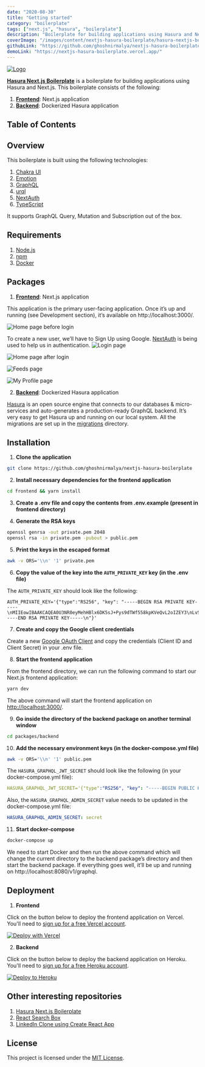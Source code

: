 ```yaml
---
date: "2020-08-30"
title: "Getting started"
category: "boilerplate"
tags: ["next.js", "hasura", "boilerplate"]
description: "Boilerplate for building applications using Hasura and Next.js."
coverImage: "/images/content/nextjs-hasura-boilerplate/hasura-nextjs-boilerplate.png"
githubLink: "https://github.com/ghoshnirmalya/nextjs-hasura-boilerplate"
demoLink: "https://nextjs-hasura-boilerplate.vercel.app/"
---
```


[![Logo](/images/content/nextjs-hasura-boilerplate/hasura-nextjs-boilerplate.png)](https://github.com/ghoshnirmalya/nextjs-hasura-boilerplate)

[**Hasura Next.js Boilerplate**](https://github.com/ghoshnirmalya/nextjs-hasura-boilerplate) is a boilerplate for building applications using Hasura and Next.js. This boilerplate consists of the following:

1. [**Frontend**](https://github.com/ghoshnirmalya/nextjs-hasura-boilerplate/tree/master/frontend): Next.js application
2. [**Backend**](https://github.com/ghoshnirmalya/nextjs-hasura-boilerplate/tree/master/backend): Dockerized Hasura application

## Table of Contents

## Overview

This boilerplate is built using the following technologies:

1. [Chakra UI](https://chakra-ui.com/)
2. [Emotion](https://emotion.sh/)
3. [GraphQL](https://graphql.org/)
4. [urql](https://formidable.com/open-source/urql/)
5. [NextAuth](https://next-auth.js.org/)
6. [TypeScript](https://www.typescriptlang.org/)

It supports GraphQL Query, Mutation and Subscription out of the box.

## Requirements

1. [Node.js](https://nodejs.org/)
2. [npm](https://www.npmjs.com/)
3. [Docker](https://www.docker.com/)

## Packages

1. [**Frontend**](https://github.com/ghoshnirmalya/nextjs-hasura-boilerplate/tree/master/frontend): Next.js application

This application is the primary user-facing application. Once it’s up and running (see Development section), it’s available on http://localhost:3000/.

![Home page before login](/images/content/nextjs-hasura-boilerplate/1.png)

To create a new user, we’ll have to Sign Up using Google. [NextAuth](https://next-auth.js.org/) is being used to help us in authentication.
![Login page](/images/content/nextjs-hasura-boilerplate/2.png)

![Home page after login](/images/content/nextjs-hasura-boilerplate/3.png)

![Feeds page](/images/content/nextjs-hasura-boilerplate/4.png)

![My Profile page](/images/content/nextjs-hasura-boilerplate/5.png)

2. [**Backend**](https://github.com/ghoshnirmalya/nextjs-hasura-boilerplate/tree/master/backend): Dockerized Hasura application

[Hasura](https://hasura.io/) is an open source engine that connects to our databases & micro-services and auto-generates a production-ready GraphQL backend. It’s very easy to get Hasura up and running on our local system. All the migrations are set up in the [migrations](https://github.com/ghoshnirmalya/nextjs-hasura-trello-clone/tree/master/packages/backend/migrations) directory.

## Installation

1. **Clone the application**

```bash
git clone https://github.com/ghoshnirmalya/nextjs-hasura-boilerplate
```

2. **Install necessary dependencies for the frontend application**

```bash
cd frontend && yarn install
```

3. **Create a .env file and copy the contents from .env.example (present in frontend directory)**

4. **Generate the RSA keys**

```bash
openssl genrsa -out private.pem 2048
openssl rsa -in private.pem -pubout > public.pem
```

5. **Print the keys in the escaped format**

```bash
awk -v ORS='\\n' '1' private.pem
```

6. **Copy the value of the key into the `AUTH_PRIVATE_KEY` key (in the .env file)**

The `AUTH_PRIVATE_KEY` should look like the following:

```yml:frontend/.env
AUTH_PRIVATE_KEY='{"type":"RS256", "key": "-----BEGIN RSA PRIVATE KEY-----\nMIIEowIBAAKCAQEA0U3NR0eyMehHBlx6DK5sJ+Pys9dTWf558kpKVeQvL2oIZEY3\nLvS3/jdrIm/dU4WrIGPki1r/AWXQAyBZ2FKnZROcUWN0IqdmxrC5zTDymuscqhKX\nqxjSwrwOVWHc+zWWmXCQGmDdoCokXd9ZW66nA0BN66MdMC2+d5GrZdKUF305dpzT\nUdzDE12/XwOEUalCM0703eGu8zFwutLYc3+vf2CFOQ1z+rvDQD4N2aZABKTxZRtE\nkMHljnoyKlF9rljNzT/5N8YQE7qn4pBh6CMa1zcSilk9nhgl55n/Kjn2xMieWdIa\nlaOEKw1LqqIjiT1ESkAKfPaIoSSnmTaYy78gbwIDAQABAoIBAF+3t+AYLqraMdj7\n46j2/2lCupR6LZkjYntmdBZRky6YzBunbMchjR9KEsmd5Na0c20NodAFHkdyWy2C\n1vOx4PG9hShHVi4e5kaJPX9UGi60xNgWRpwtbv01aUysw5VyjVvAeXZGxDPh8d2o\nLcJa3fADsV7IqqmE0ez2hi67nZQbkbEUbKs7aGfCE6srCfjCfOadfNnto9+7qDjJ\nnd4rK18H1rBSLTqj4T7wd1K8THgo25vjEuVRbGsEVrNB/B1Dz0pdOqhqukzixfcS\nVL/7uYDXehLasmUQu2VtMFsLqDpAbQgvpoNnzeZuB0WARvygSi/n4t+pCi84hXXe\na1m/01kCgYEA6+i5FwJAPxe2oCc0iignHjA20itTalyUhgJrLa8tTs721GJ3ku0A\n/EJVgmoNOLCQnZMldWvEDGmf6QuaWitq8ZWK/0BmHrEjbDA7m1fPdf3hrNx6eH/i\nazxjAoWA/u0yZg6QvUC7hSOO6WEpFYGuc2+/mHlnm5RLdL3QNIlHyyUCgYEA4yEI\n2deZ9MgmxbnFc76u7VhT1lc1MHpuAcDR3hqKT9xH2fTBaTDpVqeFbQJR5Hu+ZqgT\nL3+zV5kzIz3RaNMGN1IaxDEEx+tDnL9aw8sqawauWZtp7W2EeFvtP8uhHiBWpqVl\nvus6Gpl6hpNg6X96vHRcW+mB13I/h5YWA25EEwMCgYA5YbkrvJNuBVGZsQ+Zj1y8\nfhPHmVxH4c8KranuSc7mfXcSgAT/ywBTW7s65prisCfs/C6/WgAs2MBZykW4Kxlv\nO+W8Yqi0THgGR9En3vsKgz+ScWqkxs6HMQAQS/LtjzqUEnToY8d5AgYwBD8fCRUq\n5QKgjt9Bu5eDBOyQ6td4tQKBgBtDrOdRfTaoDBdyHGSvgBoXn0C8iTL/j1MAjXDG\n6NF7VNiyC8GP0ILJazfRrnjp7cou5Nav0pxyVHQniIq3wihD39irNbK16BDZ25Bj\nQ/1C+Qzing2VNvCnwEwHKpkOMrigZB1N6VSmFdIvwNNmrRoQMcIKvr5ZBY1GE/Bn\nfR53AoGBAIXaWIoDW5d9XwFa8HdxkgMPyLlizckZKyXASYEGWD2VU8P1NwA/bZ1t\nymioQPRJymTBfUL6E44Ebwx25DezjYEun1yqouZ+WZBlsEYtssffzTs2IocZ6aCN\nYfzt3orUEI/rWbRSqYFEuOntzzf3a7r3MtDU41e7iXcNkRSxCAIV\n-----END RSA PRIVATE KEY-----\n"}'
```

7. **Create and copy the Google client credentials**

Create a new [Google OAuth Client](https://console.developers.google.com/apis/credentials/oauthclient) and copy the credentials (Client ID and Client Secret) in your .env file.

8. **Start the frontend application**

From the frontend directory, we can run the following command to start our Next.js frontend application:

```bash
yarn dev
```

The above command will start the frontend application on [http://localhost:3000/](http://localhost:3000).

9. **Go inside the directory of the backend package on another terminal window**

```bash
cd packages/backend
```

10. **Add the necessary environment keys (in the docker-compose.yml file)**

```bash
awk -v ORS='\\n' '1' public.pem
```

The `HASURA_GRAPHQL_JWT_SECRET` should look like the following (in your docker-compose.yml file):

```yml:backend/docker-compose.yml
HASURA_GRAPHQL_JWT_SECRET='{"type":"RS256", "key": "-----BEGIN PUBLIC KEY-----\nMIIBIjANBgkqhkiG9w0BAQEFAAOCAQ8AMIIBCgKCAQEA0U3NR0eyMehHBlx6DK5s\nJ+Pys9dTWf558kpKVeQvL2oIZEY3LvS3/jdrIm/dU4WrIGPki1r/AWXQAyBZ2FKn\nZROcUWN0IqdmxrC5zTDymuscqhKXqxjSwrwOVWHc+zWWmXCQGmDdoCokXd9ZW66n\nA0BN66MdMC2+d5GrZdKUF305dpzTUdzDE12/XwOEUalCM0703eGu8zFwutLYc3+v\nf2CFOQ1z+rvDQD4N2aZABKTxZRtEkMHljnoyKlF9rljNzT/5N8YQE7qn4pBh6CMa\n1zcSilk9nhgl55n/Kjn2xMieWdIalaOEKw1LqqIjiT1ESkAKfPaIoSSnmTaYy78g\nbwIDAQAB\n-----END PUBLIC KEY-----\n"}'
```

Also, the `HASURA_GRAPHQL_ADMIN_SECRET` value needs to be updated in the docker-compose.yml file:

```yml:backend/docker-compose.yml
HASURA_GRAPHQL_ADMIN_SECRET: secret
```

11. **Start docker-compose**

```bash
docker-compose up
```

We need to start Docker and then run the above command which will change the current directory to the backend package’s directory and then start the backend package. If everything goes well, it’ll be up and running on http://localhost:8080/v1/graphql.

## Deployment

1. **Frontend**

Click on the button below to deploy the frontend application on Vercel. You'll need to [sign up for a free Vercel account](https://vercel.com/signup/).

[![Deploy with Vercel](https://vercel.com/button)](https://vercel.com/import/git?s=https%3A%2F%2Fgithub.com%2Fghoshnirmalya%2Fnextjs-hasura-boilerplate%2Ftree%2Fmaster%2Ffrontend&env=NEXT_PUBLIC_API_URL,NEXT_PUBLIC_WS_URL,DATABASE_URL,AUTH_PRIVATE_KEY,EMAIL_SERVER,EMAIL_FROM,NEXTAUTH_URL,GOOGLE_CLIENT_ID,GOOGLE_CLIENT_SECRET&project-name=nextjs-hasura-boilerplate&repo-name=nextjs-hasura-boilerplate)

2. **Backend**

Click on the button below to deploy the backend application on Heroku. You'll need to [sign up for a free Heroku account](https://signup.heroku.com/).

[![Deploy to
Heroku](https://www.herokucdn.com/deploy/button.svg)](https://heroku.com/deploy?template=https://github.com/ghoshnirmalya/nextjs-hasura-boilerplate)

## Other interesting repositories

1. [Hasura Next.js Boilerplate](https://github.com/ghoshnirmalya/nextjs-hasura-trello-clone)
2. [React Search Box](https://github.com/ghoshnirmalya/react-search-box)
3. [LinkedIn Clone using Create React App](https://github.com/ghoshnirmalya/linkedin-clone-react-frontend)

## License

This project is licensed under the [MIT License](https://opensource.org/licenses/MIT).
